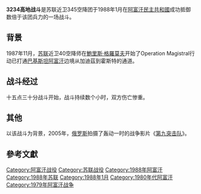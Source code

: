 {{Infobox Military Conflict
| conflict    = 3234高地戰鬥
| partof      = [[阿富汗戰爭_(1979年)|蘇聯阿富汗戰爭]]
| image       =
| caption     = <small>由3234高地拍攝的景象，來自S.V.Rozhkov.個人檔案的照片</small>
| date        = 1988年1月7日-1988年1月8日
| place       = {{flag|Democratic Republic of Afghanistan}}[[帕克蒂亞省|帕克蒂亞省]]
| casus       = 
| territory   = 
| result      = 蘇聯勝利
| combatant1  = {{flagicon|Soviet Union}}{{tsl|en|345th Independent Guards Airborne Regiment|345獨立近衛空降團}} ([[俄羅斯空降軍|蘇聯空降軍]])
| combatant2  = [[Image:_Flag_of_Jihad.svg|23px]] [[阿富汗聖戰者|阿富汗聖戰者]]<br> {{flagicon|Pakistan}} [[Special_Services_Group|Black Storks]]
| commander1  = {{flagicon|Soviet Union}} Senior Lieutenent Sergey Borisovich Tkachyov
| commander2  = [[Image:_Flag_of_Jihad.svg|23px]] [[Jalaluddin_Haqqani|Jalaluddin Haqqani]]
| strength1   = 39<ref name='Oliynik'>[http://www.rsva.ru/biblio/prose_af/afgan-soldiers/5.shtml "Клятва тридцати девяти".] {{webarchive|url=https://web.archive.org/web/20160303230758/http://www.rsva.ru/biblio/prose_af/afgan-soldiers/5.shtml |date=2016-03-03 }} A. Oliynik. ''[[Krasnaya_Zvezda|Krasnaya Zvezda]]'', October 29, 1988. {{ru icon}}</ref>
| strength2   = 200<ref name='lapshinP2'>[http://militera.lib.ru/db/lapshin_um/ "Афганский дневник".] Y.M. Lapshin. ''ОЛМА-ПРЕСС Образование'', 2004. ISBN 5-94849-641-4. Part 2. {{ru icon}}</ref>-250<ref>[http://desantura.ru/forums/index.php?showtopic=5557 "Из воспоминаний участников боя".] on [http://www.desantura.ru desantura.ru] forum. {{ru icon}}</ref>
| casualties1 = 6人死亡，28受傷<ref name='Oliynik'/>
| casualties2 = 超過200人死亡
}}
{{Campaignbox 蘇聯－阿富汗戰爭}}

'''3234高地战斗'''是苏联近卫345空降团于1988年1月在[[阿富汗民主共和國|阿富汗民主共和國]]成功抵御数倍于该团兵力的一场战斗。

== 背景 ==
1987年11月，[[苏联|苏联]]近卫40空降师在[[鮑里斯·格羅莫夫|鮑里斯·格羅莫夫]]开始了Operation Magistral行动已打通[[巴基斯坦|巴基斯坦]][[阿富汗|阿富汗]]边境从加迪茲到霍斯特的通道。

== 战斗经过 ==
十五点三十分战斗开始，战斗持续数个小时，双方伤亡惨重。

== 其他 ==
以该战斗为背景，2005年，[[俄罗斯|俄罗斯]]拍摄了轰动一时的战争影片《[[第九突击队|第九突击队]]》。
==參考文獻==
{{reflist}}
[[Category:阿富汗战役|Category:阿富汗战役]]
[[Category:苏联战役|Category:苏联战役]]
[[Category:1988年阿富汗|Category:1988年阿富汗]]
[[Category:1988年苏联|Category:1988年苏联]]
[[Category:1988年1月|Category:1988年1月]]
[[Category:1980年代阿富汗|Category:1980年代阿富汗]]
[[Category:1979年阿富汗战争|Category:1979年阿富汗战争]]